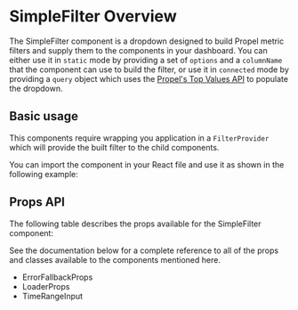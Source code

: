 

<Meta title="Components/SimpleFilter" of={SimpleFilterStories} />

# SimpleFilter Overview

The SimpleFilter component is a dropdown designed to build Propel metric filters and supply them to the components in
your dashboard. You can either use it in `static` mode by providing a set of `options` and a `columnName` that the
component can use to build the filter, or use it in `connected` mode by providing a `query` object which uses the
[Propel's Top Values API](https://www.propeldata.com/docs/query-your-data/top-values) to populate the dropdown.

## Basic usage

This components require wrapping you application in a `FilterProvider` which will provide the built filter to the child components.

You can import the component in your React file and use it as shown in the following example:

<SourceCode of={SimpleFilterStories.ConnectedStory} shown />

## Props API

The following table describes the props available for the SimpleFilter component:

<ArgTypes of={SimpleFilterStories.StaticStory} sort="alpha" />

See the documentation below for a complete reference to all of the props and classes available to the components
mentioned here.

- <LinkTo kind="API/ErrorFallbackProps" story="errorfallbackprops">
    ErrorFallbackProps
  </LinkTo>
- <LinkTo kind="API/LoaderProps" story="loaderprops">
    LoaderProps
  </LinkTo>
- <LinkTo kind="API/TimeRangeInput" story="overview">
    TimeRangeInput
  </LinkTo>



